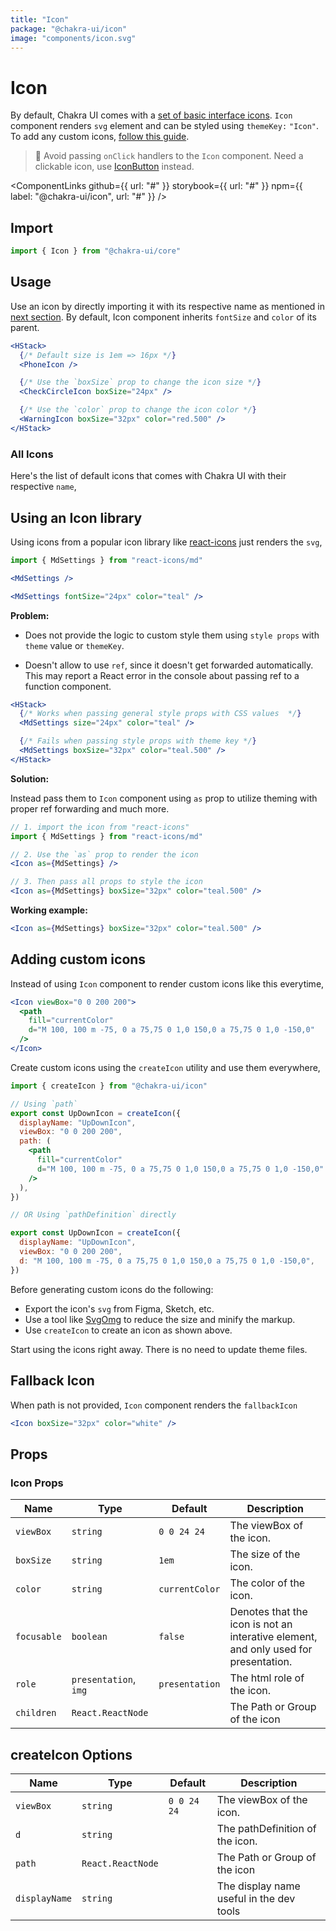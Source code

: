 ```yaml
---
title: "Icon"
package: "@chakra-ui/icon"
image: "components/icon.svg"
---
```




# Icon

By default, Chakra UI comes with a [set of basic interface icons](#all-icons).
`Icon` component renders `svg` element and can be styled using `themeKey:`
`"Icon"`. To add any custom icons, [follow this guide](#adding-custom-icons).

> 🚨 Avoid passing `onClick` handlers to the `Icon` component. Need a clickable
> icon, use [IconButton](/components/icon-button) instead.

<ComponentLinks
  github={{ url: "#" }}
  storybook={{ url: "#" }}
  npm={{ label: "@chakra-ui/icon", url: "#" }}
/>

<carbon-ad></carbon-ad>

## Import

```js
import { Icon } from "@chakra-ui/core"
```

## Usage

Use an icon by directly importing it with its respective name as mentioned in
[next section](#all-icons). By default, Icon component inherits `fontSize` and
`color` of its parent.

```jsx
<HStack>
  {/* Default size is 1em => 16px */}
  <PhoneIcon />

  {/* Use the `boxSize` prop to change the icon size */}
  <CheckCircleIcon boxSize="24px" />

  {/* Use the `color` prop to change the icon color */}
  <WarningIcon boxSize="32px" color="red.500" />
</HStack>
```

### All Icons

Here's the list of default icons that comes with Chakra UI with their respective
`name`,

<IconsList />

## Using an Icon library

Using icons from a popular icon library like
[react-icons](https://react-icons.github.io/react-icons/) just renders the
`svg`,

```jsx live=false
import { MdSettings } from "react-icons/md"

<MdSettings />

<MdSettings fontSize="24px" color="teal" />
```

**Problem:**

- Does not provide the logic to custom style them using `style props` with
  `theme` value or `themeKey`.

- Doesn't allow to use `ref`, since it doesn't get forwarded automatically. This
  may report a React error in the console about passing ref to a function
  component.

```jsx
<HStack>
  {/* Works when passing general style props with CSS values  */}
  <MdSettings size="24px" color="teal" />

  {/* Fails when passing style props with theme key */}
  <MdSettings boxSize="32px" color="teal.500" />
</HStack>
```

**Solution:**

Instead pass them to `Icon` component using `as` prop to utilize theming with
proper ref forwarding and much more.

```jsx live=false
// 1. import the icon from "react-icons"
import { MdSettings } from "react-icons/md"

// 2. Use the `as` prop to render the icon
<Icon as={MdSettings} />

// 3. Then pass all props to style the icon
<Icon as={MdSettings} boxSize="32px" color="teal.500" />
```

**Working example:**

```jsx
<Icon as={MdSettings} boxSize="32px" color="teal.500" />
```

## Adding custom icons

Instead of using `Icon` component to render custom icons like this everytime,

```jsx
<Icon viewBox="0 0 200 200">
  <path
    fill="currentColor"
    d="M 100, 100 m -75, 0 a 75,75 0 1,0 150,0 a 75,75 0 1,0 -150,0"
  />
</Icon>
```

Create custom icons using the `createIcon` utility and use them everywhere,

```jsx live=false
import { createIcon } from "@chakra-ui/icon"

// Using `path`
export const UpDownIcon = createIcon({
  displayName: "UpDownIcon",
  viewBox: "0 0 200 200",
  path: (
    <path
      fill="currentColor"
      d="M 100, 100 m -75, 0 a 75,75 0 1,0 150,0 a 75,75 0 1,0 -150,0"
    />
  ),
})

// OR Using `pathDefinition` directly

export const UpDownIcon = createIcon({
  displayName: "UpDownIcon",
  viewBox: "0 0 200 200",
  d: "M 100, 100 m -75, 0 a 75,75 0 1,0 150,0 a 75,75 0 1,0 -150,0",
})
```

Before generating custom icons do the following:

- Export the icon's `svg` from Figma, Sketch, etc.
- Use a tool like [SvgOmg](https://jakearchibald.github.io/svgomg/) to reduce
  the size and minify the markup.
- Use `createIcon` to create an icon as shown above.

Start using the icons right away. There is no need to update theme files.

## Fallback Icon

When path is not provided, `Icon` component renders the `fallbackIcon`

```jsx
<Icon boxSize="32px" color="white" />
```

## Props

### Icon Props

| Name        | Type                  | Default        | Description                                                                         |
| ----------- | --------------------- | -------------- | ----------------------------------------------------------------------------------- |
| `viewBox`   | `string`              | `0 0 24 24`    | The viewBox of the icon.                                                            |
| `boxSize`   | `string`              | `1em`          | The size of the icon.                                                               |
| `color`     | `string`              | `currentColor` | The color of the icon.                                                              |
| `focusable` | `boolean`             | `false`        | Denotes that the icon is not an interative element, and only used for presentation. |
| `role`      | `presentation`, `img` | `presentation` | The html role of the icon.                                                          |
| `children`  | `React.ReactNode`     |                | The Path or Group of the icon                                                       |

## createIcon Options

| Name          | Type              | Default     | Description                              |
| ------------- | ----------------- | ----------- | ---------------------------------------- |
| `viewBox`     | `string`          | `0 0 24 24` | The viewBox of the icon.                 |
| `d`           | `string`          |             | The pathDefinition of the icon.          |
| `path`        | `React.ReactNode` |             | The Path or Group of the icon            |
| `displayName` | `string`          |             | The display name useful in the dev tools |
